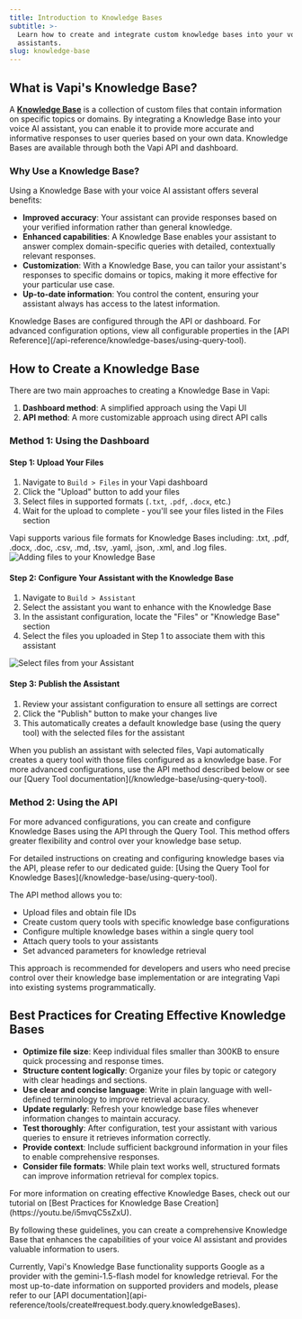```yaml
---
title: Introduction to Knowledge Bases
subtitle: >-
  Learn how to create and integrate custom knowledge bases into your voice AI
  assistants.
slug: knowledge-base
---
```


## **What is Vapi's Knowledge Base?**

A [**Knowledge Base**](/api-reference/knowledge-bases/create) is a collection of custom files that contain information on specific topics or domains. By integrating a Knowledge Base into your voice AI assistant, you can enable it to provide more accurate and informative responses to user queries based on your own data. Knowledge Bases are available through both the Vapi API and dashboard.

### **Why Use a Knowledge Base?**

Using a Knowledge Base with your voice AI assistant offers several benefits:

- **Improved accuracy**: Your assistant can provide responses based on your verified information rather than general knowledge.
- **Enhanced capabilities**: A Knowledge Base enables your assistant to answer complex domain-specific queries with detailed, contextually relevant responses.
- **Customization**: With a Knowledge Base, you can tailor your assistant's responses to specific domains or topics, making it more effective for your particular use case.
- **Up-to-date information**: You control the content, ensuring your assistant always has access to the latest information.

<Info>
  Knowledge Bases are configured through the API or dashboard. For advanced
  configuration options, view all configurable properties in the [API
  Reference](/api-reference/knowledge-bases/using-query-tool).
</Info>

## **How to Create a Knowledge Base**

There are two main approaches to creating a Knowledge Base in Vapi:

1. **Dashboard method**: A simplified approach using the Vapi UI
2. **API method**: A more customizable approach using direct API calls

### **Method 1: Using the Dashboard**

#### **Step 1: Upload Your Files**

1. Navigate to `Build > Files` in your Vapi dashboard
2. Click the "Upload" button to add your files
3. Select files in supported formats (`.txt`, `.pdf`, `.docx`, etc.)
4. Wait for the upload to complete - you'll see your files listed in the Files section

<Info>
  Vapi supports various file formats for Knowledge Bases including: .txt, .pdf, .docx, .doc, .csv, .md, .tsv, .yaml, .json, .xml, and .log files.
</Info>

<Frame caption="Adding files to your Knowledge Base">
  <img
    src="../static/images/knowledge-base/files.png"
    alt="Adding files to your Knowledge Base"
  />
</Frame>

#### **Step 2: Configure Your Assistant with the Knowledge Base**

1. Navigate to `Build > Assistant`
2. Select the assistant you want to enhance with the Knowledge Base
3. In the assistant configuration, locate the "Files" or "Knowledge Base" section
4. Select the files you uploaded in Step 1 to associate them with this assistant

<Frame caption="Select files from your Assistant">
  <img
    src="../static/images/knowledge-base/assistant.png"
    alt="Select files from your Assistant"
  />
</Frame>

#### **Step 3: Publish the Assistant**

1. Review your assistant configuration to ensure all settings are correct
2. Click the "Publish" button to make your changes live
3. This automatically creates a default knowledge base (using the query tool) with the selected files for the assistant

<Note>
  When you publish an assistant with selected files, Vapi automatically creates
  a query tool with those files configured as a knowledge base. For more
  advanced configurations, use the API method described below or see our [Query
  Tool documentation](/knowledge-base/using-query-tool).
</Note>

### **Method 2: Using the API**

For more advanced configurations, you can create and configure Knowledge Bases using the API through the Query Tool. This method offers greater flexibility and control over your knowledge base setup.

<Info>
  For detailed instructions on creating and configuring knowledge bases via the
  API, please refer to our dedicated guide: [Using the Query Tool for Knowledge
  Bases](/knowledge-base/using-query-tool).
</Info>

The API method allows you to:

- Upload files and obtain file IDs
- Create custom query tools with specific knowledge base configurations
- Configure multiple knowledge bases within a single query tool
- Attach query tools to your assistants
- Set advanced parameters for knowledge retrieval

This approach is recommended for developers and users who need precise control over their knowledge base implementation or are integrating Vapi into existing systems programmatically.

## **Best Practices for Creating Effective Knowledge Bases**

- **Optimize file size**: Keep individual files smaller than 300KB to ensure quick processing and response times.
- **Structure content logically**: Organize your files by topic or category with clear headings and sections.
- **Use clear and concise language**: Write in plain language with well-defined terminology to improve retrieval accuracy.
- **Update regularly**: Refresh your knowledge base files whenever information changes to maintain accuracy.
- **Test thoroughly**: After configuration, test your assistant with various queries to ensure it retrieves information correctly.
- **Provide context**: Include sufficient background information in your files to enable comprehensive responses.
- **Consider file formats**: While plain text works well, structured formats can improve information retrieval for complex topics.

<Tip>
  For more information on creating effective Knowledge Bases, check out our
  tutorial on [Best Practices for Knowledge Base
  Creation](https://youtu.be/i5mvqC5sZxU).
</Tip>

By following these guidelines, you can create a comprehensive Knowledge Base that enhances the capabilities of your voice AI assistant and provides valuable information to users.

<Info>
  Currently, Vapi's Knowledge Base functionality supports Google as a provider
  with the gemini-1.5-flash model for knowledge retrieval. For the most
  up-to-date information on supported providers and models, please refer to our
  [API documentation](api-reference/tools/create#request.body.query.knowledgeBases).
</Info>
